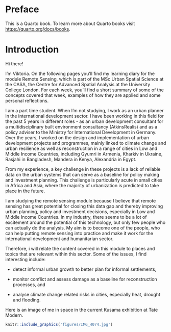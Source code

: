 # Preface {.unnumbered}

This is a Quarto book. To learn more about Quarto books visit <https://quarto.org/docs/books>.

# Introduction

Hi there!

I'm Viktoria. On the following pages you'll find my learning diary for the module Remote Sensing, which is part of the MSc Urban Spatial Science at the CASA, the Centre for Advanced Spatial Analysis at the University College London. For each week, you'll find a short summary of some of the concepts covered that week, examples of how they are applied and some personal reflections.

I am a part time student. When I'm not studying, I work as an urban planner in the international development sector. I have been working in this field for the past 5 years in different roles - as an urban development consultant for a multidisciplinary built environment consultancy (AtkinsRealis) and as a policy adviser to the Ministry for International Development in Germany. Over the years, I worked on the design and implementation of urban development projects and programmes, mainly linked to climate change and urban resilience as well as reconstruction in a range of cities in Low and Middle Income Countries, including Gyumri in Armenia, Kharkiv in Ukraine, Rasjahi in Bangladesh, Mandera in Kenya, Alexandria in Egypt.

From my experience, a key challenge in these projects is a lack of reliable data on the urban systems that can serve as a baseline for policy making and investment planning. This challenge is particularly acute in small cities in Africa and Asia, where the majority of urbanization is predicted to take place in the future.

I am studying the remote sensing module because I believe that remote sensing has great potential for closing this data gap and thereby improving urban planning, policy and investment decisions, especially in Low and Middle Income Countries. In my industry, there seems to be a lot of excitement around the potential of this technology, but only few people who can actually do the analysis. My aim is to become one of the people, who can help putting remote sensing into practice and make it work for the international development and humanitarian sector.

Therefore, i will relate the content covered in this module to places and topics that are relevant within this sector. Some of the issues, I find interesting include:

-   detect informal urban growth to better plan for informal settlements,

-   monitor conflict and assess damage as a baseline for reconstruction processes, and

-   analyse climate change related risks in cities, especially heat, drought and flooding.

Here is an image of me in space in the current Kusama exhibition at Tate Modern.

```r
knitr::include_graphics('figures/IMG_4074.jpg')
```
